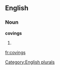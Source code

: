 
==English==

===Noun===
'''covings'''

# {{plural of|[[coving]]}}

[[Category:English plurals]]

[[fr:covings]]